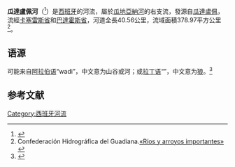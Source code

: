 {{Infobox river
| name              = 瓜達盧佩河<br/>{{lang|es|Río Guadalupe}}
| name_other        = ''Guadalupejo''
| image             = 
| image_size        = 200
| map               = SpainGuadianaBasin.png
| map_size          = 200
| map_caption       = 瓜达卢佩河流域
| source1_location  = {{flag|Extremadura}}<br/>[[卡塞雷斯省|卡塞雷斯省]]<br/>{{tsl|en|Sierra de Villuercas|比柳埃卡斯山脉}}|
| mouth_location    = [[瓜地亞納河|瓜地亞納河]]<br>[[巴达霍斯省|巴达霍斯省]] [[巴尔德卡瓦列罗斯|巴尔德卡瓦列罗斯]]市
| subdivision_type1 = 国家
| subdivision_name1 = [[西班牙|西班牙]]
| progression       = 瓜地亞納 - [[大西洋|大西洋]]
| length            = {{convert|40.56|km|abbr=on}}
| source1_elevation = {{convert|1157|m|abbr=on}}
| mouth_elevation   = {{convert|391|m|abbr=on}}
| mouth_coordinates = {{coord|39|14|15|N|5|8|58|W|display=inline,title}}
| discharge1_avg    = 
| basin_size        = 378.97[[平方公里|平方公里]]
| river_system      = [[瓜地亞納河|瓜地亞納河]]
| tributaries_left  = 
| tributaries_right = 
}}
'''瓜達盧佩河'''（{{lang-es|Río Guadalupe}}<ref>{{cite book|language=es|title=Diccionario geográfico-estadístico-histórico de España y sus posesiones de Ultramar|volume=IX|place=[[Madrid|Madrid]]|year=1847|first=Pascual|last=Madoz|publisher=Pascual Madoz|url=http://bibliotecadigital.jcyl.es/es/catalogo_imagenes/grupo.cmd?interno=S&posicion=32&path=10059975&presentacion=pagina|access-date=2018-11-06|archive-date=2018-08-19|archive-url=https://web.archive.org/web/20180819084409/http://bibliotecadigital.jcyl.es/es/catalogo_imagenes/grupo.cmd?interno=S&posicion=32&path=10059975&presentacion=pagina|dead-url=no}}</ref>）是[[西班牙|西班牙]]的河流，屬於[[瓜地亞納河|瓜地亞納河]]的右支流，發源自[[瓜達盧佩_(卡塞雷斯省)|瓜達盧佩]]，流經[[卡塞雷斯省|卡塞雷斯省]]和[[巴達霍斯省|巴達霍斯省]]，河道全長40.56公里，流域面積378.97平方公里<ref>Confederación Hidrográfica del Guadiana.[http://www.chguadiana.es/?url=la+cuenca+hidrogr%E1fica+datos+b%E1sicos+r%EDos+y+arroyos+importantes&corp=chguadiana&lang=es&mode=view  «Ríos y arroyos importantes»] {{Wayback|url=http://www.chguadiana.es/?url=la+cuenca+hidrogr%E1fica+datos+b%E1sicos+r%EDos+y+arroyos+importantes&corp=chguadiana&lang=es&mode=view |date=20170803090618 }}</ref>。

==语源==
可能来自[[阿拉伯语|阿拉伯语]]“wadi”，中文意为山谷或河；或[[拉丁语|拉丁语]]“{{lang|la|lupus}}”，中文意为[[狼|狼]]。<ref>{{Cite web |url=http://www.riverfronttimes.com/2007-01-03/news/the-mexican-explains-why-our-lady-of-guadalupe-is-muslim-sorta/ |title=St. Louis - News - The Mexican explains why Our Lady of Guadalupe is Muslim, sorta |access-date=2018-11-06 |archive-date=2014-12-08 |archive-url=https://web.archive.org/web/20141208013319/http://www.riverfronttimes.com/2007-01-03/news/the-mexican-explains-why-our-lady-of-guadalupe-is-muslim-sorta/ |dead-url=no }}</ref>

==参考文献==
{{reflist}}

{{Authority control}}
{{Spain-geo-stub}}
[[Category:西班牙河流|Category:西班牙河流]]
